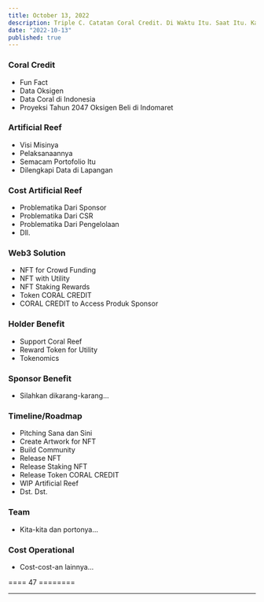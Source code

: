 ```yaml
---
title: October 13, 2022
description: Triple C. Catatan Coral Credit. Di Waktu Itu. Saat Itu. Kala Itu. Ketika Itu.
date: "2022-10-13"
published: true
---
```


### Coral Credit

- Fun Fact
- Data Oksigen
- Data Coral di Indonesia
- Proyeksi Tahun 2047 Oksigen Beli di Indomaret

### Artificial Reef

- Visi Misinya
- Pelaksanaannya
- Semacam Portofolio Itu
- Dilengkapi Data di Lapangan

### Cost Artificial Reef

- Problematika Dari Sponsor
- Problematika Dari CSR
- Problematika Dari Pengelolaan
- Dll.

### Web3 Solution

- NFT for Crowd Funding
- NFT with Utility
- NFT Staking Rewards
- Token CORAL CREDIT
- CORAL CREDIT to Access Produk Sponsor

### Holder Benefit

- Support Coral Reef
- Reward Token for Utility
- Tokenomics

### Sponsor Benefit

- Silahkan dikarang-karang...

### Timeline/Roadmap

- Pitching Sana dan Sini
- Create Artwork for NFT
- Build Community
- Release NFT
- Release Staking NFT
- Release Token CORAL CREDIT
- WIP Artificial Reef
- Dst. Dst.

### Team

- Kita-kita dan portonya...

### Cost Operational

- Cost-cost-an lainnya...

==== 47 ========

---